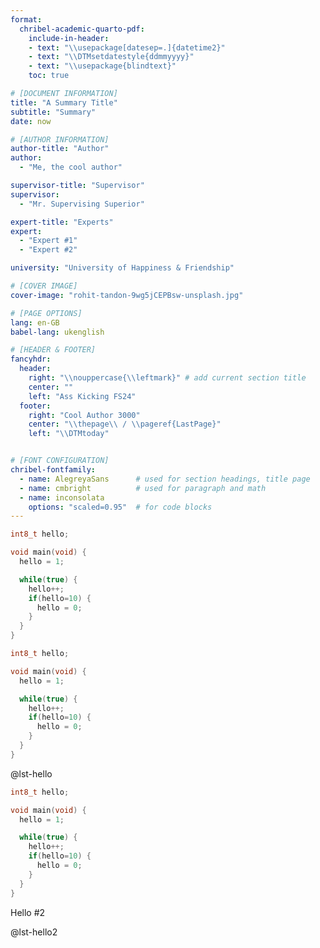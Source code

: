 ```yaml
---
format:
  chribel-academic-quarto-pdf:
    include-in-header:
    - text: "\\usepackage[datesep=.]{datetime2}"
    - text: "\\DTMsetdatestyle{ddmmyyyy}"
    - text: "\\usepackage{blindtext}"
    toc: true

# [DOCUMENT INFORMATION]
title: "A Summary Title"
subtitle: "Summary"
date: now

# [AUTHOR INFORMATION]
author-title: "Author"
author:
  - "Me, the cool author"

supervisor-title: "Supervisor"
supervisor:
  - "Mr. Supervising Superior"

expert-title: "Experts"
expert:
  - "Expert #1"
  - "Expert #2"

university: "University of Happiness & Friendship"

# [COVER IMAGE]
cover-image: "rohit-tandon-9wg5jCEPBsw-unsplash.jpg"

# [PAGE OPTIONS]
lang: en-GB
babel-lang: ukenglish

# [HEADER & FOOTER]
fancyhdr:
  header:
    right: "\\nouppercase{\\leftmark}" # add current section title
    center: ""
    left: "Ass Kicking FS24"
  footer:
    right: "Cool Author 3000"
    center: "\\thepage\\ / \\pageref{LastPage}"
    left: "\\DTMtoday"


# [FONT CONFIGURATION]
chribel-fontfamily:
  - name: AlegreyaSans      # used for section headings, title page
  - name: cmbright          # used for paragraph and math
  - name: inconsolata
    options: "scaled=0.95"  # for code blocks
---
```


```cpp
int8_t hello;

void main(void) {
  hello = 1;

  while(true) {
    hello++;
    if(hello=10) {
      hello = 0;
    }
  }
}
```

```{#lst-hello .cpp lst-cap="hello"}
int8_t hello;

void main(void) {
  hello = 1;

  while(true) {
    hello++;
    if(hello=10) {
      hello = 0;
    }
  }
}
```

@lst-hello


:::{#lst-hello2}

```cpp
int8_t hello;

void main(void) {
  hello = 1;

  while(true) {
    hello++;
    if(hello=10) {
      hello = 0;
    }
  }
}
```

Hello #2

:::

@lst-hello2